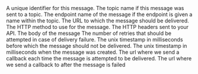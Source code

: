 <ResponseField name="messageId" type="string" required>
  A unique identifier for this message.
</ResponseField>

<ResponseField name="topicName" type="string">
  The topic name if this message was sent to a topic.
</ResponseField>

<ResponseField name="endpointName" type="string">
  The endpoint name of the message if the endpoint is given a name within the topic.
</ResponseField>

<ResponseField name="url" type="string" required>
  The URL to which the message should be delivered.
</ResponseField>

<ResponseField name="method" type="string">
  The HTTP method to use for the message.
</ResponseField>

<ResponseField name="header" type="Record<string, string[]>">
  The HTTP headers sent to your API.
</ResponseField>

<ResponseField name="body" type="string">
  The body of the message
</ResponseField>

<ResponseField name="maxRetries" type="int">
  The number of retries that should be attempted in case of delivery failure.
</ResponseField>

<ResponseField name="notBefore" type="int">
  The unix timestamp in milliseconds before which the message should not be delivered.
</ResponseField>

<ResponseField name="createdAt" type="int" required>
  The unix timestamp in milliseconds when the message was created.
</ResponseField>

<ResponseField name="callback" type="string">
  The url where we send a callback each time the message is attempted to be delivered.
</ResponseField>

<ResponseField name="failureCallback" type="string">
  The url where we send a callback to after the message is failed
</ResponseField>
